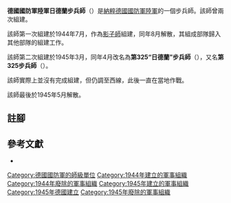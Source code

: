 {{infobox military unit
|unit_name = 德國國防軍陸軍日德蘭步兵師<br>德國國防軍陸軍第325步兵師
|image =
|image_size =
|dates = 1944年7月至1944年8月<br>1945年3月至1945年5月
|country = {{flag|Nazi Germany}}
|branch = [[納粹德國陸軍|陸軍]]
|type = [[步兵|步兵]]
|role =
|size = [[师_(军队)|師]]
|command_structure =
|garrison =
|garrison_label =
|nickname =
|motto =
|colors =
|colors_label =
|march =
|mascot =
|battles =
}}

'''德國國防軍陸軍日德蘭步兵師'''（{{lang-de|'''Infanterie-Division Jütland'''}}）是[[納粹德國|納粹德國]][[德國國防軍|國防軍]][[納粹德國陸軍|陸軍]]的一個步兵師。該師曾兩次組建。

該師第一次組建於1944年7月{{cfn|Mitcham|y=2007}}，作為[[影子師|影子師]]組建，同年8月解散，其組成部隊歸入其他部隊的組建工作。

該師第二次組建於1945年3月{{cfn|Mitcham|y=2007}}，同年4月改名為'''第325“日德蘭”步兵師'''（{{lang-de|'''325. Infanterie-Division Jütland'''}}），又名'''第325步兵師'''（{{lang-de|'''325. Infanterie-Division'''}}）。

該師實際上並沒有完成組建，但仍調至西線，此後一直在當地作戰。

該師最後於1945年5月解散。

== 註腳 ==
{{reflist}}

== 參考文獻 ==
* {{Cite book|last=Mitcham|first=Samuel W.|title=German Order of Battle. Volume Two: 291st-999th Infantry Divisions, Named Infantry Divisions, and Special Divisions in WWII|publisher=Stackpole Books|year=2007|isbn=9780811734165|location=|author-link=Samuel W. Mitcham|ref={{sfnRef|Mitcham|y=2007}}}}

{{mil-stub}}
{{德國國防軍陸軍的步兵師}}
[[Category:德國國防軍的師級單位|Category:德國國防軍的師級單位]]
[[Category:1944年建立的軍事組織|Category:1944年建立的軍事組織]]
[[Category:1944年廢除的軍事組織|Category:1944年廢除的軍事組織]]
[[Category:1945年建立的軍事組織|Category:1945年建立的軍事組織]]
[[Category:1945年德國建立|Category:1945年德國建立]]
[[Category:1945年廢除的軍事組織|Category:1945年廢除的軍事組織]]